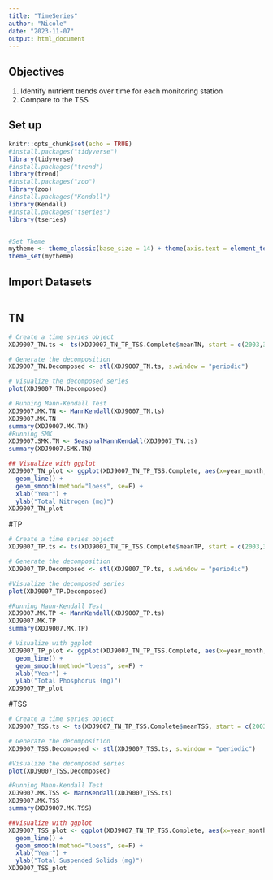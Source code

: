 ```yaml
---
title: "TimeSeries"
author: "Nicole"
date: "2023-11-07"
output: html_document
---
```

## Objectives
1. Identify nutrient trends over time for each monitoring station
2. Compare to the TSS

## Set up
```r
knitr::opts_chunk$set(echo = TRUE)
#install.packages("tidyverse")
library(tidyverse)
#install.packages("trend")
library(trend)
#install.packages("zoo")
library(zoo)
#install.packages("Kendall")
library(Kendall)
#install.packages("tseries")
library(tseries)


#Set Theme
mytheme <- theme_classic(base_size = 14) + theme(axis.text = element_text(color = "black"), legend.position = "top")
theme_set(mytheme)
```

## Import Datasets
```r

```

## TN
```r
# Create a time series object
XDJ9007_TN.ts <- ts(XDJ9007_TN_TP_TSS.Complete$meanTN, start = c(2003,3), frequency =12)

# Generate the decomposition
XDJ9007_TN.Decomposed <- stl(XDJ9007_TN.ts, s.window = "periodic")

# Visualize the decomposed series
plot(XDJ9007_TN.Decomposed)

# Running Mann-Kendall Test
XDJ9007.MK.TN <- MannKendall(XDJ9007_TN.ts)
XDJ9007.MK.TN
summary(XDJ9007.MK.TN)
#Running SMK
XDJ9007.SMK.TN <- SeasonalMannKendall(XDJ9007_TN.ts)
summary(XDJ9007.SMK.TN)

## Visualize with ggplot
XDJ9007_TN_plot <- ggplot(XDJ9007_TN_TP_TSS.Complete, aes(x=year_month, y=meanTN)) +
  geom_line() +
  geom_smooth(method="loess", se=F) +
  xlab("Year") +
  ylab("Total Nitrogen (mg)")
XDJ9007_TN_plot

```

#TP
```r
# Create a time series object
XDJ9007_TP.ts <- ts(XDJ9007_TN_TP_TSS.Complete$meanTP, start = c(2003,3), frequency =12)

# Generate the decomposition
XDJ9007_TP.Decomposed <- stl(XDJ9007_TP.ts, s.window = "periodic")

#Visualize the decomposed series
plot(XDJ9007_TP.Decomposed)

#Running Mann-Kendall Test
XDJ9007.MK.TP <- MannKendall(XDJ9007_TP.ts)
XDJ9007.MK.TP
summary(XDJ9007.MK.TP)

# Visualize with ggplot
XDJ9007_TP_plot <- ggplot(XDJ9007_TN_TP_TSS.Complete, aes(x=year_month, y=meanTP)) +
  geom_line() +
  geom_smooth(method="loess", se=F) +
  xlab("Year") +
  ylab("Total Phosphorus (mg)")
XDJ9007_TP_plot
```

#TSS
```r
# Create a time series object
XDJ9007_TSS.ts <- ts(XDJ9007_TN_TP_TSS.Complete$meanTSS, start = c(2003,3), frequency =12)

# Generate the decomposition
XDJ9007_TSS.Decomposed <- stl(XDJ9007_TSS.ts, s.window = "periodic")

#Visualize the decomposed series
plot(XDJ9007_TSS.Decomposed)

#Running Mann-Kendall Test
XDJ9007.MK.TSS <- MannKendall(XDJ9007_TSS.ts)
XDJ9007.MK.TSS
summary(XDJ9007.MK.TSS)

##Visualize with ggplot
XDJ9007_TSS_plot <- ggplot(XDJ9007_TN_TP_TSS.Complete, aes(x=year_month, y=meanTSS)) +
  geom_line() +
  geom_smooth(method="loess", se=F) +
  xlab("Year") +
  ylab("Total Suspended Solids (mg)")
XDJ9007_TSS_plot
```
